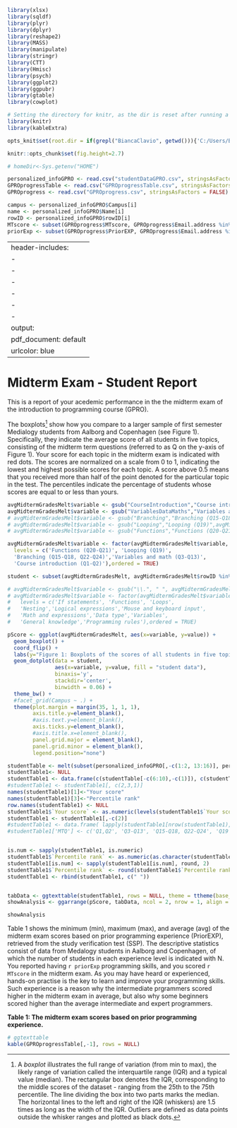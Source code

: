 
```r
library(xlsx)
library(sqldf)
library(plyr)
library(dplyr)
library(reshape2)
library(MASS)
library(manipulate)
library(stringr)
library(CTT)
library(Hmisc)
library(psych)
library(ggplot2)
library(ggpubr)
library(gtable)
library(cowplot)

# Setting the directory for knitr, as the dir is reset after running a code chunk.
library(knitr)
library(kableExtra)

opts_knit$set(root.dir = if(grepl("BiancaClavio", getwd())){'C:/Users/BiancaClavio/Documents/SVN/01Projects/GPRO'} else {paste(homeDir,"~/SVN/01Projects/GPRO/", sep = "")})

knitr::opts_chunk$set(fig.height=2.7) 

# homeDir<-Sys.getenv("HOME")

```


 
```r
personalized_infoGPRO <- read.csv("studentDataGPRO.csv", stringsAsFactors = FALSE)
GPROprogressTable <- read.csv("GPROprogressTable.csv", stringsAsFactors = FALSE)
GPROprogress <- read.csv("GPROprogress.csv", stringsAsFactors = FALSE)

campus <- personalized_infoGPRO$Campus[i]
name <- personalized_infoGPRO$Name[i]
rowID <- personalized_infoGPRO$rowID[i]
MTscore <- subset(GPROprogress$MTscore, GPROprogress$Email.address %in% personalized_infoGPRO$Email[i])
priorExp <- subset(GPROprogress$PriorEXP, GPROprogress$Email.address %in% personalized_infoGPRO$Email[i])

```

---
header-includes:
- \usepackage{fancyhdr}
- \pagestyle{fancy}
- \fancyhead[RE,RO]{`r name`}
- \fancyhead[LE,LO]{Medialogy, `r campus`, 2017}
- \fancyfoot[CE,CO]{INTRODUCTION TO PROGRAMMING}
- \fancyfoot[LE,RO]{\thepage}
output:
  pdf_document: default
urlcolor: blue
---


# Midterm Exam - Student Report

This is a report of your acedemic performance in the the midterm exam of the introduction to programming course (GPRO).

The boxplots[^1] show how you compare to a larger sample of first semester Medialogy students from Aalborg and Copenhagen (see Figure 1). 
Specifically, they indicate the average score of all students in five topics, consisting of the midterm term questions (referred to as Q on the y-axis of Figure 1). 
Your score for each topic in the midterm exam is indicated with red dots.
The scores are normalized on a scale from 0 to 1, indicating the lowest and highest possible scores for each topic.
A score above 0.5 means that you received more than half of the point denoted for the particular topic in the test. The percentiles indicate the percentage of students whose scores are equal to or less than yours. 

[^1]: A *boxplot* illustrates the full range of variation (from min to max), the likely range of variation called the interquartile range (IQR) and a typical value (median). The rectangular box denotes the IQR, corresponding to the middle scores of the dataset - ranging from the 25th to the 75th percentile. The line dividing the box into two parts marks the median. The horizontal lines to the left and right of the IQR (whiskers) are 1.5 times as long as the width of the IQR. Outliers are defined as data points outside the whisker ranges and plotted as black dots.


```r

avgMidtermGradesMelt$variable <- gsub("CourseIntroduction","Course introduction (Q1-Q2)",avgMidtermGradesMelt$variable)
avgMidtermGradesMelt$variable <- gsub("VariablesDataMaths","Variables and math (Q3-Q13)",avgMidtermGradesMelt$variable)
# avgMidtermGradesMelt$variable <- gsub("Branching","Branching (Q15-Q18, Q22-Q24)",avgMidtermGradesMelt$variable)
# avgMidtermGradesMelt$variable <- gsub("Looping","Looping (Q19)",avgMidtermGradesMelt$variable)
# avgMidtermGradesMelt$variable <- gsub("Functions","Functions (Q20-Q21)",avgMidtermGradesMelt$variable)

avgMidtermGradesMelt$variable <- factor(avgMidtermGradesMelt$variable,
  levels = c('Functions (Q20-Q21)', 'Looping (Q19)',
  'Branching (Q15-Q18, Q22-Q24)','Variables and math (Q3-Q13)',
  'Course introduction (Q1-Q2)'),ordered = TRUE)

student <- subset(avgMidtermGradesMelt, avgMidtermGradesMelt$rowID %in% personalized_infoGPRO$rowID[i])

# avgMidtermGradesMelt$variable <- gsub("\\.", " ", avgMidtermGradesMelt$variable)
# avgMidtermGradesMelt$variable <- factor(avgMidtermGradesMelt$variable,
#   levels = c('If statements', 'Functions', 'Loops',
#   'Nesting','Logical expressions','Mouse and keyboard input',
#   'Math and expressions','Data type','Variables',
#   'General knowledge','Programming rules'),ordered = TRUE)

pScore <- ggplot(avgMidtermGradesMelt, aes(x=variable, y=value)) +
  geom_boxplot() + 
  coord_flip() +
  labs(y="Figure 1: Boxplots of the scores of all students in five topics.") +
  geom_dotplot(data = student,
               aes(x=variable, y=value, fill = "student data"),
               binaxis='y',
               stackdir='center',
               binwidth = 0.06) +
  theme_bw() +
  #facet_grid(Campus ~ .) +
  theme(plot.margin = margin(35, 1, 1, 1),
        axis.title.y=element_blank(),
        #axis.text.y=element_blank(),
        axis.ticks.y=element_blank(),
        #axis.title.x=element_blank(),
        panel.grid.major = element_blank(),
        panel.grid.minor = element_blank(),
        legend.position="none")

```


```r
studentTable <- melt(subset(personalized_infoGPRO[,-c(1:2, 13:16)], personalized_infoGPRO$rowID %in% personalized_infoGPRO$rowID[i]))
studentTable1<- NULL
studentTable1 <- data.frame(c(studentTable[-c(6:10),-c(1)]), c(studentTable[-c(1:5), ]))
#studentTable1 <- studentTable1[, c(2,3,1)]
names(studentTable1)[1]<-"Your score"
names(studentTable1)[3]<-"Percentile rank"
row.names(studentTable1) <- NULL
studentTable1$`Your score` <- as.numeric(levels(studentTable1$`Your score`))[studentTable1$`Your score`]
studentTable1 <- studentTable1[,-c(2)]
#studentTable1 <- data.frame( lapply(studentTable1[nrow(studentTable1),], function(x) as.numeric(as.character(x))) )
#studentTable1['MTQ'] <- c('Q1,Q2', 'Q3-Q13', 'Q15-Q18, Q22-Q24', 'Q19', 'Q20, Q21') 


is.num <- sapply(studentTable1, is.numeric)
studentTable1$`Percentile rank` <- as.numeric(as.character(studentTable1$`Percentile rank`))
studentTable1[is.num] <- sapply(studentTable1[is.num], round, 2)
studentTable1$`Percentile rank` <- round(studentTable1$`Percentile rank`, digits = 0)
studentTable1 <- rbind(studentTable1, c(" "))


tabData <- ggtexttable(studentTable1, rows = NULL, theme = ttheme(base_style = "blank", padding = unit(c(2, 6), "mm")))
showAnalysis <- ggarrange(pScore, tabData, ncol = 2, nrow = 1, align = "h", widths = c(3,1.5))
```

```r
showAnalysis
```

Table 1 shows the minimum (min), maximum (max), and average (avg) of the midterm exam scores based on prior programming experience (PriorEXP), retrieved from the study verification test (SSP). The descriptive statistics consist of data from Medalogy students in Aalborg and Copenhagen, of which the number of students in each experience level is indicated with N. You reported having `r priorExp` programming skills, and you scored `r MTscore` in the midterm exam. As you may have heard or experienced, hands-on practise is the key to learn and improve your programming skills. Such experience is a reason why the intermediate prgrammers scored higher in the midterm exam in average, but also why some beginners scored higher than the average intermediate and expert programmers. 

**Table 1: The midterm exam scores based on prior programming experience.**

```r
# ggtexttable
kable(GPROprogressTable[,-1], rows = NULL)
```




